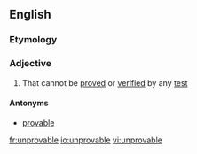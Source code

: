 ==English==

===Etymology===
{{compound|un-|provable}}

===Adjective===
{{en-adj}}

# That cannot be [[proved]] or [[verified]] by any [[test]]

====Antonyms====
* [[provable]]

[[fr:unprovable]]
[[io:unprovable]]
[[vi:unprovable]]